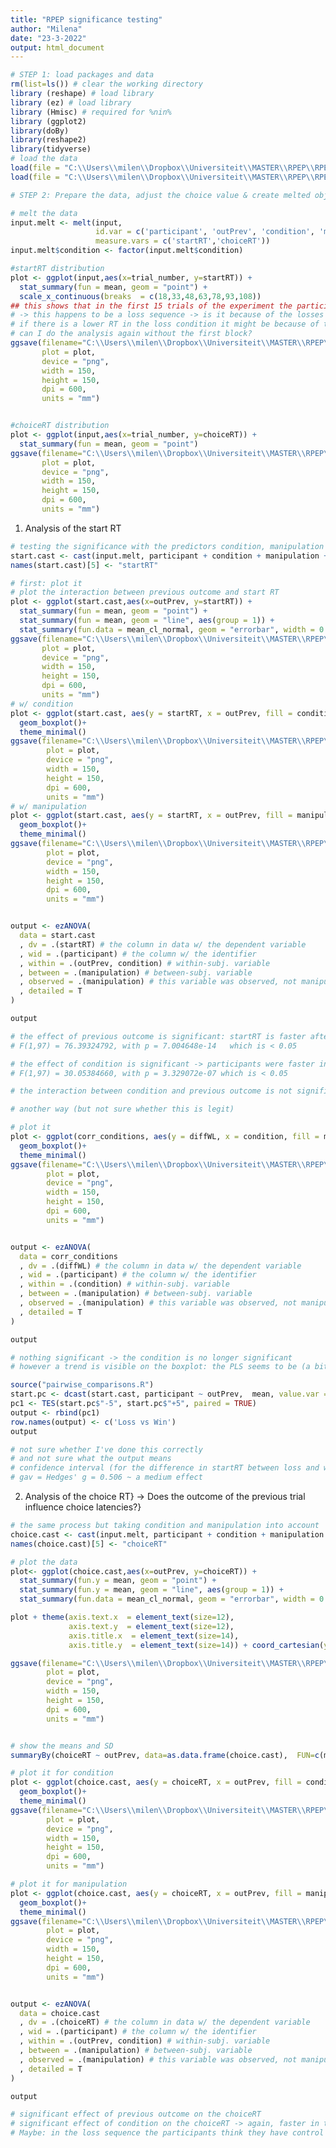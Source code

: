---
title: "RPEP significance testing"
author: "Milena"
date: "23-3-2022"
output: html_document
---

```{r}
# STEP 1: load packages and data
rm(list=ls()) # clear the working directory
library (reshape) # load library
library (ez) # load library
library (Hmisc) # required for %nin%
library (ggplot2)
library(doBy)
library(reshape2)
library(tidyverse)
# load the data
load(file = "C:\\Users\\milen\\Dropbox\\Universiteit\\MASTER\\RPEP\\RPEP data analysis\\dataframe input.Rdata") 
load(file = "C:\\Users\\milen\\Dropbox\\Universiteit\\MASTER\\RPEP\\RPEP data analysis\\corr_conditions.Rdata") 
```


```{r}
# STEP 2: Prepare the data, adjust the choice value & create melted object variables

# melt the data
input.melt <- melt(input, 
                   id.var = c('participant', 'outPrev', 'condition', 'manipulation','gender'), 
                   measure.vars = c('startRT','choiceRT'))
input.melt$condition <- factor(input.melt$condition) 
```

\section{Distribution of the start RT and choiceRT}

```{r}
#startRT distribution 
plot <- ggplot(input,aes(x=trial_number, y=startRT)) + 
  stat_summary(fun = mean, geom = "point") +
  scale_x_continuous(breaks  = c(18,33,48,63,78,93,108))
## this shows that in the first 15 trials of the experiment the participants are slower to respond
# -> this happens to be a loss sequence -> is it because of the losses they are slower - or because it is the beginning and they are still getting to know the game/ are still thinking a lot about which option to choose - or a combination?
# if there is a lower RT in the loss condition it might be because of this first sequence
# can I do the analysis again without the first block?
ggsave(filename="C:\\Users\\milen\\Dropbox\\Universiteit\\MASTER\\RPEP\\RPEP data analysis\\output\\startRT\\startRT distribution.png", 
       plot = plot, 
       device = "png",
       width = 150, 
       height = 150, 
       dpi = 600,
       units = "mm")


#choiceRT distribution
plot <- ggplot(input,aes(x=trial_number, y=choiceRT)) + 
  stat_summary(fun = mean, geom = "point")
ggsave(filename="C:\\Users\\milen\\Dropbox\\Universiteit\\MASTER\\RPEP\\RPEP data analysis\\output\\choiceRT\\choiceRT distribution.png", 
       plot = plot, 
       device = "png",
       width = 150, 
       height = 150, 
       dpi = 600,
       units = "mm")
```

1) Analysis of the start RT

```{r}
# testing the significance with the predictors condition, manipulation and previous outcome
start.cast <- cast(input.melt, participant + condition + manipulation + outPrev ~ ., mean, subset = variable == "startRT")
names(start.cast)[5] <- "startRT"

# first: plot it
# plot the interaction between previous outcome and start RT
plot <- ggplot(start.cast,aes(x=outPrev, y=startRT)) + 
  stat_summary(fun = mean, geom = "point") +
  stat_summary(fun = mean, geom = "line", aes(group = 1)) + 
  stat_summary(fun.data = mean_cl_normal, geom = "errorbar", width = 0.10)
ggsave(filename="C:\\Users\\milen\\Dropbox\\Universiteit\\MASTER\\RPEP\\RPEP data analysis\\output\\startRT\\startRT x outPrev.png", 
       plot = plot, 
       device = "png",
       width = 150, 
       height = 150, 
       dpi = 600,
       units = "mm")
# w/ condition
plot <- ggplot(start.cast, aes(y = startRT, x = outPrev, fill = condition)) +
  geom_boxplot()+
  theme_minimal() 
ggsave(filename="C:\\Users\\milen\\Dropbox\\Universiteit\\MASTER\\RPEP\\RPEP data analysis\\output\\startRT\\startRT x outPrev x condition.png", 
        plot = plot, 
        device = "png",
        width = 150, 
        height = 150, 
        dpi = 600,
        units = "mm")
# w/ manipulation
plot <- ggplot(start.cast, aes(y = startRT, x = outPrev, fill = manipulation)) +
  geom_boxplot()+
  theme_minimal() 
ggsave(filename="C:\\Users\\milen\\Dropbox\\Universiteit\\MASTER\\RPEP\\RPEP data analysis\\output\\startRT\\startRT x outPrev x manipulation.png", 
        plot = plot, 
        device = "png",
        width = 150, 
        height = 150, 
        dpi = 600,
        units = "mm")


output <- ezANOVA(
  data = start.cast
  , dv = .(startRT) # the column in data w/ the dependent variable
  , wid = .(participant) # the column w/ the identifier
  , within = .(outPrev, condition) # within-subj. variable
  , between = .(manipulation) # between-subj. variable
  , observed = .(manipulation) # this variable was observed, not manipulated
  , detailed = T
)

output

# the effect of previous outcome is significant: startRT is faster after a loss 
# F(1,97) = 76.39324792, with p = 7.004648e-14	 which is < 0.05

# the effect of condition is significant -> participants were faster in the RANDOM condition?!
# F(1,97) = 30.05384660, with p = 3.329072e-07 which is < 0.05

# the interaction between condition and previous outcome is not significant -> the start reaction time given the previous outcome does not depend on the condition
```

```{r}
# another way (but not sure whether this is legit)

# plot it
plot <- ggplot(corr_conditions, aes(y = diffWL, x = condition, fill = manipulation)) +
  geom_boxplot()+
  theme_minimal() 
ggsave(filename="C:\\Users\\milen\\Dropbox\\Universiteit\\MASTER\\RPEP\\RPEP data analysis\\output\\startRT\\startRT x outPrev x manipulation 2.png", 
        plot = plot, 
        device = "png",
        width = 150, 
        height = 150, 
        dpi = 600,
        units = "mm")


output <- ezANOVA(
  data = corr_conditions
  , dv = .(diffWL) # the column in data w/ the dependent variable
  , wid = .(participant) # the column w/ the identifier
  , within = .(condition) # within-subj. variable
  , between = .(manipulation) # between-subj. variable
  , observed = .(manipulation) # this variable was observed, not manipulated
  , detailed = T
)

output

# nothing significant -> the condition is no longer significant 
# however a trend is visible on the boxplot: the PLS seems to be (a bit) stronger for those that answered "yes" 
```

```{r}
source("pairwise_comparisons.R") 
start.pc <- dcast(start.cast, participant ~ outPrev,  mean, value.var = 'startRT') # long to wide
pc1 <- TES(start.pc$"-5", start.pc$"+5", paired = TRUE)
output <- rbind(pc1)
row.names(output) <- c('Loss vs Win')
output

# not sure whether I've done this correctly
# and not sure what the output means
# confidence interval (for the difference in startRT between loss and win): [-109.804; -69.104]
# gav = Hedges' g = 0.506 ~ a medium effect 
```
2) Analysis of the choice RT}
-> Does the outcome of the previous trial influence choice latencies?}

```{r}
# the same process but taking condition and manipulation into account
choice.cast <- cast(input.melt, participant + condition + manipulation + outPrev ~ ., mean, subset = variable == "choiceRT")
names(choice.cast)[5] <- "choiceRT"

# plot the data 
plot<- ggplot(choice.cast,aes(x=outPrev, y=choiceRT)) + 
  stat_summary(fun.y = mean, geom = "point") +
  stat_summary(fun.y = mean, geom = "line", aes(group = 1)) + 
  stat_summary(fun.data = mean_cl_normal, geom = "errorbar", width = 0.10)

plot + theme(axis.text.x  = element_text(size=12),
             axis.text.y  = element_text(size=12),
             axis.title.x  = element_text(size=14),
             axis.title.y  = element_text(size=14)) + coord_cartesian(ylim = c(400,800)) + theme_bw()

ggsave(filename="C:\\Users\\milen\\Dropbox\\Universiteit\\MASTER\\RPEP\\RPEP data analysis\\output\\choiceRT\\choiceRT x outPrev.png", 
        plot = plot, 
        device = "png",
        width = 150, 
        height = 150, 
        dpi = 600,
        units = "mm")


# show the means and SD
summaryBy(choiceRT ~ outPrev, data=as.data.frame(choice.cast),  FUN=c(mean,sd))

# plot it for condition
plot <- ggplot(choice.cast, aes(y = choiceRT, x = outPrev, fill = condition)) +
  geom_boxplot()+
  theme_minimal() 
ggsave(filename="C:\\Users\\milen\\Dropbox\\Universiteit\\MASTER\\RPEP\\RPEP data analysis\\output\\choiceRT\\choiceRT x outPrev x condition.png", 
        plot = plot, 
        device = "png",
        width = 150, 
        height = 150, 
        dpi = 600,
        units = "mm")

# plot it for manipulation
plot <- ggplot(choice.cast, aes(y = choiceRT, x = outPrev, fill = manipulation)) +
  geom_boxplot()+
  theme_minimal() 
ggsave(filename="C:\\Users\\milen\\Dropbox\\Universiteit\\MASTER\\RPEP\\RPEP data analysis\\output\\choiceRT\\choiceRT x outPrev x manipulation.png", 
        plot = plot, 
        device = "png",
        width = 150, 
        height = 150, 
        dpi = 600,
        units = "mm")


output <- ezANOVA(
  data = choice.cast
  , dv = .(choiceRT) # the column in data w/ the dependent variable
  , wid = .(participant) # the column w/ the identifier
  , within = .(outPrev, condition) # within-subj. variable
  , between = .(manipulation) # between-subj. variable
  , observed = .(manipulation) # this variable was observed, not manipulated
  , detailed = T
)

output

# significant effect of previous outcome on the choiceRT
# significant effect of condition on the choiceRT -> again, faster in the random sequence
# Maybe: in the loss sequence the participants think they have control (because of the belief in the gambler's fallacy) => slow down to think to make the "correct" decision? 
```

